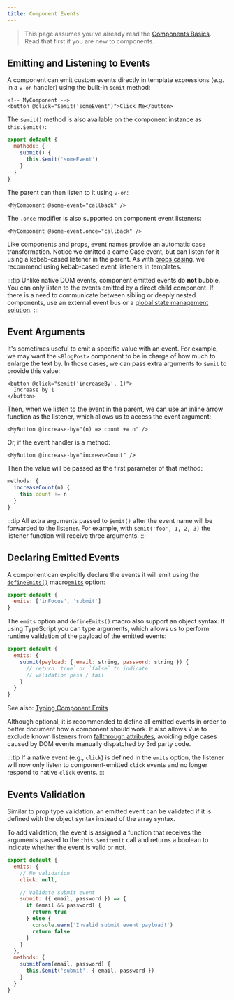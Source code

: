 ```yaml
---
title: Component Events 
---
```


> This page assumes you've already read the [Components Basics](/guide/essentials/component-basics). Read that first if you are new to components.


<LinkCard
  title="&#9199; Free Vue.js Lesson on Defining Custom Events"
  href="https://vueschool.io/lessons/defining-custom-events-emits"
/>

## Emitting and Listening to Events

A component can emit custom events directly in template expressions (e.g. in a `v-on` handler) using the built-in `$emit` method:

```vue-html
<!-- MyComponent -->
<button @click="$emit('someEvent')">Click Me</button>
```

<div class="options-api">

The `$emit()` method is also available on the component instance as `this.$emit()`:

```js
export default {
  methods: {
    submit() {
      this.$emit('someEvent')
    }
  }
}
```

</div>

The parent can then listen to it using `v-on`:

```vue-html
<MyComponent @some-event="callback" />
```

The `.once` modifier is also supported on component event listeners:

```vue-html
<MyComponent @some-event.once="callback" />
```

Like components and props, event names provide an automatic case transformation. Notice we emitted a camelCase event, but can listen for it using a kebab-cased listener in the parent. As with [props casing](/guide/components/props#prop-name-casing), we recommend using kebab-cased event listeners in templates.

:::tip
Unlike native DOM events, component emitted events do **not** bubble. You can only listen to the events emitted by a direct child component. If there is a need to communicate between sibling or deeply nested components, use an external event bus or a [global state management solution](/guide/scaling-up/state-management).
:::

## Event Arguments 

It's sometimes useful to emit a specific value with an event. For example, we may want the `<BlogPost>` component to be in charge of how much to enlarge the text by. In those cases, we can pass extra arguments to `$emit` to provide this value:

```vue-html
<button @click="$emit('increaseBy', 1)">
  Increase by 1
</button>
```

Then, when we listen to the event in the parent, we can use an inline arrow function as the listener, which allows us to access the event argument:

```vue-html
<MyButton @increase-by="(n) => count += n" />
```

Or, if the event handler is a method:

```vue-html
<MyButton @increase-by="increaseCount" />
```

Then the value will be passed as the first parameter of that method:

<div class="options-api">

```js
methods: {
  increaseCount(n) {
    this.count += n
  }
}
```

</div>

:::tip
All extra arguments passed to `$emit()` after the event name will be forwarded to the listener. For example, with `$emit('foo', 1, 2, 3)` the listener function will receive three arguments.
:::

## Declaring Emitted Events 

A component can explicitly declare the events it will emit using the <span class="composition-api">[`defineEmits()`](/api/sfc-script-setup#defineprops-defineemits) macro</span><span class="options-api">[`emits`](/api/options-state#emits) option</span>:

<div class="options-api">

```js
export default {
  emits: ['inFocus', 'submit']
}
```

</div>

The `emits` option and `defineEmits()` macro also support an object syntax. If using TypeScript you can type arguments, which allows us to perform runtime validation of the payload of the emitted events:

<div class="options-api">

```js
export default {
  emits: {
    submit(payload: { email: string, password: string }) {
      // return `true` or `false` to indicate
      // validation pass / fail
    }
  }
}
```

See also: [Typing Component Emits](/guide/typescript/options-api#typing-component-emits) <sup class="vt-badge ts" />

</div>

Although optional, it is recommended to define all emitted events in order to better document how a component should work. It also allows Vue to exclude known listeners from [fallthrough attributes](/guide/components/attrs#v-on-listener-inheritance), avoiding edge cases caused by DOM events manually dispatched by 3rd party code.

:::tip
If a native event (e.g., `click`) is defined in the `emits` option, the listener will now only listen to component-emitted `click` events and no longer respond to native `click` events.
:::

## Events Validation 

Similar to prop type validation, an emitted event can be validated if it is defined with the object syntax instead of the array syntax.

To add validation, the event is assigned a function that receives the arguments passed to the <span class="options-api">`this.$emit`</span><span class="composition-api">`emit`</span> call and returns a boolean to indicate whether the event is valid or not.

<div class="options-api">

```js
export default {
  emits: {
    // No validation
    click: null,

    // Validate submit event
    submit: ({ email, password }) => {
      if (email && password) {
        return true
      } else {
        console.warn('Invalid submit event payload!')
        return false
      }
    }
  },
  methods: {
    submitForm(email, password) {
      this.$emit('submit', { email, password })
    }
  }
}
```

</div>
